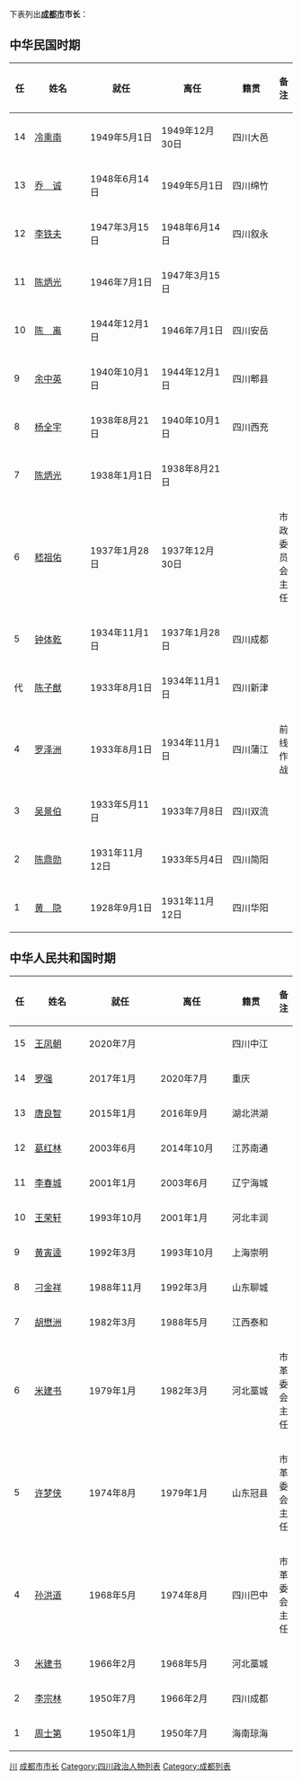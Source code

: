 下表列出'''[[成都市|成都市]]市长'''：

==中华民国时期==
{| class="wikitable"
! 任
! style="width:6em;" | 姓名 
! style="width:8em;" | 就任 
! style="width:8em;" | 离任 
! style="width:5em;" | 籍贯 
! 备注
|-
| 14 || [[冷熏南|冷熏南]] || 1949年5月1日 || 1949年12月30日 ||四川大邑|| 
|-
| 13 || [[乔诚|乔　诚]] || 1948年6月14日 || 1949年5月1日 ||四川绵竹|| 
|-
| 12 || [[李铁夫|李铁夫]] || 1947年3月15日 || 1948年6月14日 ||四川叙永|| 
|-
| 11 || [[陈炳光|陈炳光]] || 1946年7月1日 || 1947年3月15日 |||| 
|-
| 10 || [[陈离|陈　离]] || 1944年12月1日 || 1946年7月1日||四川安岳|| 
|-
| 9 || [[余中英|余中英]] || 1940年10月1日 || 1944年12月1日 ||四川郫县||
|-
| 8 || [[杨全宇|杨全宇]] || 1938年8月21日 || 1940年10月1日||四川西充||
|-
| 7 || [[陈炳光|陈炳光]] || 1938年1月1日 || 1938年8月21日 |||| 
|-
| 6 || [[嵇祖佑|嵇祖佑]] || 1937年1月28日 || 1937年12月30日 |||| 市政委员会主任
|-
| 5 || [[钟体乾|钟体乾]] || 1934年11月1日 || 1937年1月28日 ||四川成都|| 
|-
| 代 || [[陈子猷|陈子猷]] || 1933年8月1日 || 1934年11月1日 ||四川新津|| 
|-
| 4 || [[罗泽洲|罗泽洲]] || 1933年8月1日 || 1934年11月1日 ||四川蒲江|| 前线作战
|-
| 3 || [[吴景伯|吴景伯]] || 1933年5月11日 || 1933年7月8日 ||四川双流||
|-
| 2 || [[陈鼎勋|陈鼎勋]] || 1931年11月12日 || 1933年5月4日 ||四川简阳|| 
|-
| 1 || [[黄隐|黄　隐]] || 1928年9月1日 || 1931年11月12日 ||四川华阳|| 
|}

==中华人民共和国时期==
{| class="wikitable"
! 任
! style="width:6em;" | 姓名 
! style="width:8em;" | 就任 
! style="width:8em;" | 离任 
! style="width:5em;" | 籍贯 
! 备注
|-
| 15 || [[王凤朝_(1965年)|王凤朝]] || 2020年7月 || ||四川中江|| 
|-
| 14 || [[罗强_(1963年)|罗强]] || 2017年1月 || 2020年7月 ||重庆|| 
|-
| 13 || [[唐良智|唐良智]] || 2015年1月 || 2016年9月 ||湖北洪湖|| 
|-
| 12 || [[葛红林|葛红林]] || 2003年6月 ||  2014年10月||江苏南通|| 
|-
| 11 || [[李春城|李春城]] || 2001年1月 || 2003年6月 ||辽宁海城|| 
|-
| 10 || [[王荣轩|王荣轩]] || 1993年10月 || 2001年1月||河北丰润|| 
|-
| 9 || [[黄寅逵|黄寅逵]] || 1992年3月 || 1993年10月 ||上海崇明||
|-
| 8 || [[刁金祥|刁金祥]] || 1988年11月 || 1992年3月||山东聊城||
|-
| 7 || [[胡懋洲|胡懋洲]] || 1982年3月 || 1988年5月 ||江西泰和|| 
|-
| 6 || [[米建书|米建书]] || 1979年1月 || 1982年3月 ||河北藁城|| 市革委会主任
|-
| 5 || [[许梦侠|许梦侠]] || 1974年8月 || 1979年1月 ||山东冠县|| 市革委会主任
|-
| 4 || [[孙洪道|孙洪道]] || 1968年5月 || 1974年8月 ||四川巴中|| 市革委会主任
|-
| 3 || [[米建书|米建书]] || 1966年2月 || 1968年5月 ||河北藁城||
|-
| 2 || [[李宗林|李宗林]] || 1950年7月 || 1966年2月 ||四川成都||
|-
| 1 || [[周士第|周士第]] || 1950年1月 || 1950年7月 ||海南琼海|| 
|}
{{成都市市长}}
[[Category:中国市长列表|川]]
[[Category:成都市市长|]]
[[Category:四川政治人物列表|Category:四川政治人物列表]]
[[Category:成都列表|Category:成都列表]]